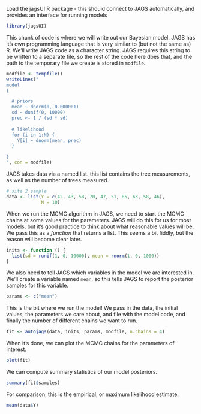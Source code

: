 

Load the jagsUI R package - this should connect to JAGS automatically, and provides an interface for running models
```r
library(jagsUI)
```


This chunk of code is where we will write out our Bayesian model. JAGS has it's own programming language that is very similar to (but not the same as) R. We'll write JAGS code as a character string. JAGS requires this string to be written to a separate file, so the rest of the code here does that, and the path to the temporary file we create is stored in `modfile`.  
```r
modfile <- tempfile()
writeLines("
model
{

  # priors
  mean ~ dnorm(0, 0.000001)
  sd ~ dunif(0, 10000)
  prec <- 1 / (sd * sd)
  
  # likelihood
  for (i in 1:N) {
    Y[i] ~ dnorm(mean, prec)
  }

}
", con = modfile)
```

JAGS takes data via a named list. this list contains the tree measurements, as well as the number of trees measured.
```r
# site 2 sample
data <- list(Y = c(42, 43, 58, 70, 47, 51, 85, 63, 58, 46),
             N = 10)
```

When we run the MCMC algorithm in JAGS, we need to start the MCMC chains at some values for the parameters. JAGS will do this for us for most models, but it's good practice to think about what reasonable values will be. We pass this as a *function* that returns a list. This seems a bit fiddly, but the reason will become clear later.

```r
inits <- function () {
  list(sd = runif(1, 0, 10000), mean = rnorm(1, 0, 1000))
}
```

We also need to tell JAGS which variables in the model we are interested in. We'll create a variable named `mean`, so this tells JAGS to report the posterior samples for this variable.
```r
params <- c("mean")
```

This is the bit where we run the model! We pass in the data, the initial values, the parameters we care about, and file with the model code, and finally the number of different chains we want to run.
```r
fit <- autojags(data, inits, params, modfile, n.chains = 4)
```

When it's done, we can plot the MCMC chains for the parameters of interest.
```r
plot(fit)
```

We can compute summary statistics of our model posteriors.
```r
summary(fit$samples)
```

For comparison, this is the empirical, or maximum likelihood estimate.
```r
mean(data$Y)
```